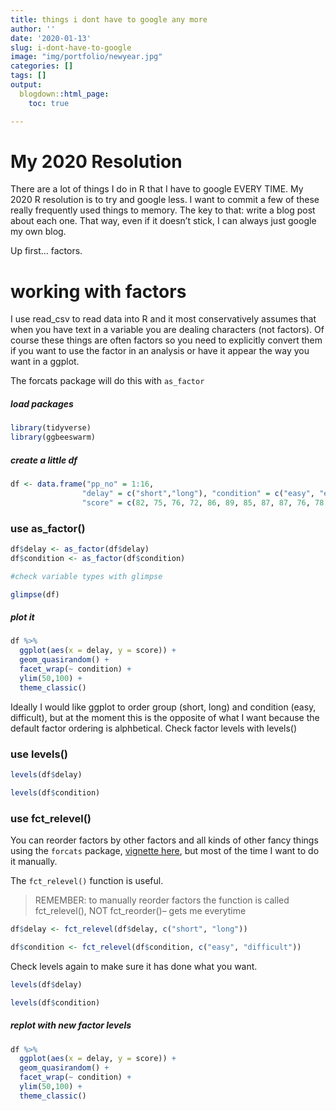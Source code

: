 ```yaml
---
title: things i dont have to google any more
author: ''
date: '2020-01-13'
slug: i-dont-have-to-google
image: "img/portfolio/newyear.jpg"
categories: []
tags: []
output:
  blogdown::html_page:
    toc: true

---
```


# My 2020 Resolution

There are a lot of things I do in R that I have to google EVERY TIME. My 2020 R resolution is to try and google less. I want to commit a few of these really frequently used things to memory. The key to that: write a blog post about each one. That way, even if it doesn't stick, I can always just google my own blog. 

Up first... factors. 

# working with factors

I use read_csv to read data into R and it most conservatively assumes that when you have text in a variable you are dealing characters (not factors). Of course these things are often factors so you need to explicitly convert them if you want to use the factor in an analysis or have it appear the way you want in a ggplot. 

The forcats package will do this with `as_factor` 

##### load packages
```r
library(tidyverse)
library(ggbeeswarm)
```

##### create a little df

```r
df <- data.frame("pp_no" = 1:16, 
                "delay" = c("short","long"), "condition" = c("easy", "easy", "difficult", "difficult"),
                "score" = c(82, 75, 76, 72, 86, 89, 85, 87, 87, 76, 78, 85, 97, 87, 94, 87))


```


### use as_factor() 
```r
df$delay <- as_factor(df$delay)
df$condition <- as_factor(df$condition)

#check variable types with glimpse

glimpse(df)

```

##### plot it

```r
df %>%
  ggplot(aes(x = delay, y = score)) +
  geom_quasirandom() +
  facet_wrap(~ condition) +
  ylim(50,100) +
  theme_classic()
```

Ideally I would like ggplot to order group (short, long) and condition (easy, difficult), but at the moment this is the opposite of what I want because the default factor ordering is alphbetical. Check factor levels with levels()

### use levels() 

```r
levels(df$delay)
```
```r
levels(df$condition)
```

### use fct_relevel() 

You can reorder factors by other factors and all kinds of other fancy things using the `forcats` package, [vignette here](https://forcats.tidyverse.org/), but most of the time I want to do it manually. 

The `fct_relevel()` function is useful. 

> REMEMBER: to manually reorder factors the function is called fct_relevel(), NOT fct_reorder()-- gets me everytime

```r
df$delay <- fct_relevel(df$delay, c("short", "long")) 

df$condition <- fct_relevel(df$condition, c("easy", "difficult"))
```

Check levels again to make sure it has done what you want.

```r
levels(df$delay)
```
```r
levels(df$condition)
```

##### replot with new factor levels

```r
df %>%
  ggplot(aes(x = delay, y = score)) +
  geom_quasirandom() +
  facet_wrap(~ condition) +
  ylim(50,100) +
  theme_classic()
```



